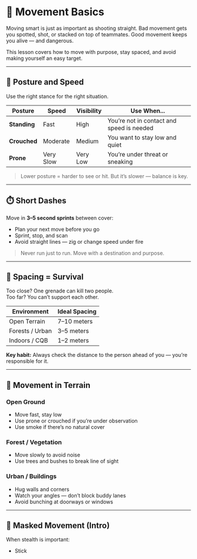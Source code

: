 # 🚶 Movement Basics

Moving smart is just as important as shooting straight. Bad movement gets you spotted, shot, or stacked on top of teammates. Good movement keeps you alive — and dangerous.

This lesson covers how to move with purpose, stay spaced, and avoid making yourself an easy target.

---

## 🧍 Posture and Speed

Use the right stance for the right situation.

| Posture      | Speed     | Visibility | Use When...                               |
| ------------ | --------- | ---------- | ----------------------------------------- |
| **Standing** | Fast      | High       | You’re not in contact and speed is needed |
| **Crouched** | Moderate  | Medium     | You want to stay low and quiet            |
| **Prone**    | Very Slow | Very Low   | You’re under threat or sneaking           |

> Lower posture = harder to see or hit. But it’s slower — balance is key.

---

## ⏱️ Short Dashes

Move in **3–5 second sprints** between cover:

- Plan your next move before you go
- Sprint, stop, and scan
- Avoid straight lines — zig or change speed under fire

> Never run just to run. Move with a destination and purpose.

---

## 🧠 Spacing = Survival

Too close? One grenade can kill two people.  
Too far? You can’t support each other.

| Environment     | Ideal Spacing |
| --------------- | ------------- |
| Open Terrain    | 7–10 meters   |
| Forests / Urban | 3–5 meters    |
| Indoors / CQB   | 1–2 meters    |

**Key habit:** Always check the distance to the person ahead of you — you’re responsible for it.

---

## 🌲 Movement in Terrain

### Open Ground

- Move fast, stay low
- Use prone or crouched if you’re under observation
- Use smoke if there’s no natural cover

### Forest / Vegetation

- Move slowly to avoid noise
- Use trees and bushes to break line of sight

### Urban / Buildings

- Hug walls and corners
- Watch your angles — don’t block buddy lanes
- Avoid bunching at doorways or windows

---

## 🫥 Masked Movement (Intro)

When stealth is important:

- Stick
